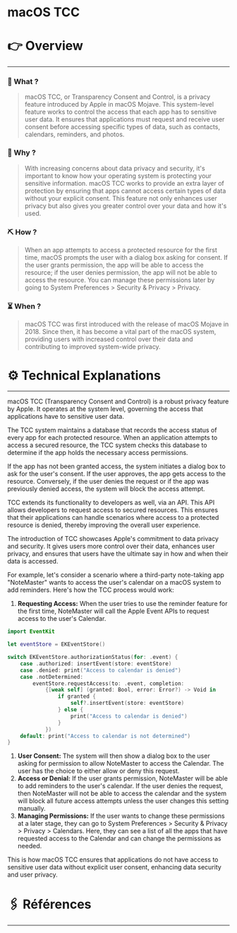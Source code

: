 # macOS TCC


# 👉 Overview

---

### 👀 What ?

> macOS TCC, or Transparency Consent and Control, is a privacy feature introduced by Apple in macOS Mojave. This system-level feature works to control the access that each app has to sensitive user data. It ensures that applications must request and receive user consent before accessing specific types of data, such as contacts, calendars, reminders, and photos.
> 

### 🧐 Why ?

> With increasing concerns about data privacy and security, it's important to know how your operating system is protecting your sensitive information. macOS TCC works to provide an extra layer of protection by ensuring that apps cannot access certain types of data without your explicit consent. This feature not only enhances user privacy but also gives you greater control over your data and how it's used.
> 

### ⛏️ How ?

> When an app attempts to access a protected resource for the first time, macOS prompts the user with a dialog box asking for consent. If the user grants permission, the app will be able to access the resource; if the user denies permission, the app will not be able to access the resource. You can manage these permissions later by going to System Preferences > Security & Privacy > Privacy.
> 

### ⏳ When ?

> macOS TCC was first introduced with the release of macOS Mojave in 2018. Since then, it has become a vital part of the macOS system, providing users with increased control over their data and contributing to improved system-wide privacy.
> 

# ⚙️ Technical Explanations

---

macOS TCC (Transparency Consent and Control) is a robust privacy feature by Apple. It operates at the system level, governing the access that applications have to sensitive user data.

The TCC system maintains a database that records the access status of every app for each protected resource. When an application attempts to access a secured resource, the TCC system checks this database to determine if the app holds the necessary access permissions.

If the app has not been granted access, the system initiates a dialog box to ask for the user's consent. If the user approves, the app gets access to the resource. Conversely, if the user denies the request or if the app was previously denied access, the system will block the access attempt.

TCC extends its functionality to developers as well, via an API. This API allows developers to request access to secured resources. This ensures that their applications can handle scenarios where access to a protected resource is denied, thereby improving the overall user experience.

The introduction of TCC showcases Apple's commitment to data privacy and security. It gives users more control over their data, enhances user privacy, and ensures that users have the ultimate say in how and when their data is accessed.

For example, let's consider a scenario where a third-party note-taking app "NoteMaster" wants to access the user's calendar on a macOS system to add reminders. Here's how the TCC process would work:

1. **Requesting Access:** When the user tries to use the reminder feature for the first time, NoteMaster will call the Apple Event APIs to request access to the user's Calendar.

```swift
import EventKit

let eventStore = EKEventStore()

switch EKEventStore.authorizationStatus(for: .event) {
    case .authorized: insertEvent(store: eventStore)
    case .denied: print("Access to calendar is denied")
    case .notDetermined:
        eventStore.requestAccess(to: .event, completion:
            {[weak self] (granted: Bool, error: Error?) -> Void in
                if granted {
                    self?.insertEvent(store: eventStore)
                } else {
                    print("Access to calendar is denied")
                }
            })
    default: print("Access to calendar is not determined")
}

```

1. **User Consent:** The system will then show a dialog box to the user asking for permission to allow NoteMaster to access the Calendar. The user has the choice to either allow or deny this request.
2. **Access or Denial:** If the user grants permission, NoteMaster will be able to add reminders to the user's calendar. If the user denies the request, then NoteMaster will not be able to access the calendar and the system will block all future access attempts unless the user changes this setting manually.
3. **Managing Permissions:** If the user wants to change these permissions at a later stage, they can go to System Preferences > Security & Privacy > Privacy > Calendars. Here, they can see a list of all the apps that have requested access to the Calendar and can change the permissions as needed.

This is how macOS TCC ensures that applications do not have access to sensitive user data without explicit user consent, enhancing data security and user privacy.

# 🖇️ Références

---